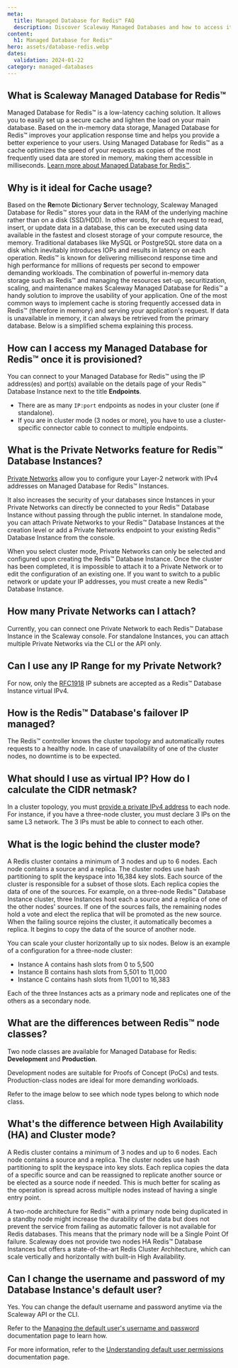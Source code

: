 ```yaml
---
meta:
  title: Managed Database for Redis™ FAQ
  description: Discover Scaleway Managed Databases and how to access it for Redis™.
content:
  h1: Managed Database for Redis™
hero: assets/database-redis.webp
dates:
  validation: 2024-01-22
category: managed-databases
---
```


## What is Scaleway Managed Database for Redis™

Managed Database for Redis™ is a low-latency caching solution. It allows you to easily set up a secure cache and lighten the load on your main database.
Based on the in-memory data storage, Managed Database for Redis™ improves your application response time and helps you provide a better experience to your users.
Using Managed Database for Redis™ as a cache optimizes the speed of your requests as copies of the most frequently used data are stored in memory, making them accessible in milliseconds. [Learn more about Managed Database for Redis™](/managed-databases/redis/how-to/create-a-database-for-redis/).

## Why is it ideal for Cache usage?

Based on the **Re**mote **Di**ctionary **S**erver technology,  Scaleway Managed Database for Redis™ stores your data in the RAM of the underlying machine rather than on a disk (SSD/HDD).
In other words, for each request to read, insert, or update data in a database, this can be executed using data available in the fastest and closest storage of your compute resource, the memory.
Traditional databases like MySQL or PostgreSQL store data on a disk which inevitably introduces IOPs and results in latency on each operation. Redis™ is known for delivering millisecond response time and high performance for millions of requests per second to empower demanding workloads.
The combination of powerful in-memory data storage such as Redis™ and managing the resources set-up, securitization, scaling, and maintenance makes Scaleway Managed Database for Redis™ a handy solution to improve the usability of your application.
One of the most common ways to implement cache is storing frequently accessed data in Redis™ (therefore in memory) and serving your application's request.
If data is unavailable in memory, it can always be retrieved from the primary database. Below is a simplified schema explaining this process.

<Lightbox src="scaleway-schema-redis.webp" alt="" />

## How can I access my Managed Database for Redis™ once it is provisioned?

You can connect to your Managed Database for Redis™ using the IP address(es) and port(s) available on the details page of your Redis™ Database Instance next to the title **Endpoints**.
- There are as many `IP:port` endpoints as nodes in your cluster (one if standalone).
- If you are in cluster mode (3 nodes or more), you have to use a cluster-specific connector cable to connect to multiple endpoints.

<Lightbox src="scaleway-endpoints-redis.webp" alt="" />

## What is the Private Networks feature for Redis™ Database Instances?

[Private Networks](/network/public-gateways/quickstart/) allow you to configure your Layer-2 network with IPv4 addresses on Managed Database for Redis™ Instances.

It also increases the security of your databases since Instances in your Private Networks can directly be connected to your Redis™ Database Instance without passing through the public internet.
In standalone mode, you can attach Private Networks to your Redis™ Database Instances at the creation level or add a Private Networks endpoint to your existing Redis™ Database Instance from the console.

<Message type="note">
  When you select cluster mode, Private Networks can only be selected and configured upon creating the Redis™ Database Instance. Once the cluster has been completed, it is impossible to attach it to a Private Network or to edit the configuration of an existing one. If you want to switch to a public network or update your IP addresses, you must create a new Redis™ Database Instance.
</Message>

## How many Private Networks can I attach?

Currently, you can connect one Private Network to each Redis™ Database Instance in the Scaleway console. For standalone Instances, you can attach multiple Private Networks via the CLI or the API only.

## Can I use any IP Range for my Private Network?

For now, only the [RFC1918](https://datatracker.ietf.org/doc/html/rfc1918) IP subnets are accepted as a Redis™ Database Instance virtual IPv4.

## How is the Redis™ Database's failover IP managed?

The Redis™ controller knows the cluster topology and automatically routes requests to a healthy node. In case of unavailability of one of the cluster nodes, no downtime is to be expected.

## What should I use as virtual IP? How do I calculate the CIDR netmask?

In a cluster topology, you must [provide a private IPv4 address](/faq/databases-for-postgresql-and-mysql/#what-should-i-use-as-virtual-ip-how-do-i-calculate-the-cidr-netmask) to each node. For instance, if you have a three-node cluster, you must declare 3 IPs on the same L3 network. The 3 IPs must be able to connect to each other.

## What is the logic behind the cluster mode?

A Redis cluster contains a minimum of 3 nodes and up to 6 nodes. Each node contains a source and a replica.
The cluster nodes use hash partitioning to split the keyspace into 16,384 key slots. Each source of the cluster is responsible for a subset of those slots.
Each replica copies the data of one of the sources. For example, on a three-node Redis™ Database Instance cluster, three Instances host each a source and a replica of one of the other nodes' sources.
If one of the sources fails, the remaining nodes hold a vote and elect the replica that will be promoted as the new source.
When the failing source rejoins the cluster, it automatically becomes a replica. It begins to copy the data of the source of another node.

You can scale your cluster horizontally up to six nodes. Below is an example of a configuration for a three-node cluster:

* Instance A contains hash slots from 0 to 5,500
* Instance B contains hash slots from 5,501 to 11,000
* Instance C contains hash slots from 11,001 to 16,383

Each of the three Instances acts as a primary node and replicates one of the others as a secondary node.

## What are the differences between Redis™ node classes?

Two node classes are available for Managed Database for Redis: **Development** and **Production**.

Development nodes are suitable for Proofs of Concept (PoCs) and tests. Production-class nodes are ideal for more demanding workloads.

Refer to the image below to see which node types belong to which node class.

<Lightbox src="scaleway-redis-node-types.webp" alt="Development: RED1-S, RED1-XS, RED1-2XS, RED1-micro and Production: RED1-XL, RED1-L, RED1-M" />

## What's the difference between High Availability (HA) and Cluster mode?

A Redis cluster contains a minimum of 3 nodes and up to 6 nodes. Each node contains a source and a replica.
The cluster nodes use hash partitioning to split the keyspace into key slots. Each replica copies the data of a specific source and can be reassigned to replicate another source or be elected as a source node if needed.
This is much better for scaling as the operation is spread across multiple nodes instead of having a single entry point.

<Lightbox src="scaleway-redis-cluster.webp" alt="" />

A two-node architecture for Redis™ with a primary node being duplicated in a standby node might increase the durability of the data but does not prevent the service from failing as automatic failover is not available for Redis databases.
This means that the primary node will be a Single Point Of failure.
Scaleway does not provide two nodes HA Redis™ Database Instances but offers a state-of-the-art Redis Cluster Architecture, which can scale vertically and horizontally with built-in High Availability.

## Can I change the username and password of my Database Instance's default user?

Yes. You can change the default username and password anytime via the Scaleway API or the CLI.

Refer to the [Managing the default user's username and password](/managed-databases/redis/api-cli/managing-username-and-password/) documentation page to learn how.

For more information, refer to the [Understanding default user permissions](/managed-databases/redis/reference-content/default-user-permissions/) documentation page.